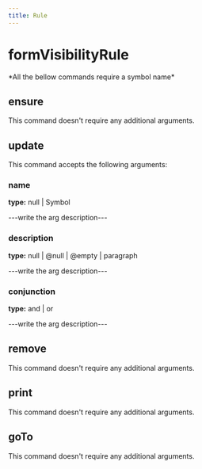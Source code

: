 ```yaml
---
title: Rule
---
```


# formVisibilityRule


  <Callout type="error" emoji="">
   *All the bellow commands require a symbol name*
  </Callout>

## ensure

This command doesn't require any additional arguments.


## update

This command accepts the following arguments:

### name
**type:** null | Symbol

---write the arg description---

### description
**type:** null | @null | @empty | paragraph

---write the arg description---

### conjunction
**type:** and | or

---write the arg description---


## remove

This command doesn't require any additional arguments.


## print

This command doesn't require any additional arguments.


## goTo


This command doesn't require any additional arguments.

